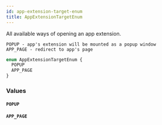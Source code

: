 ```yaml
---
id: app-extension-target-enum
title: AppExtensionTargetEnum
---
```


All available ways of opening an app extension.

    POPUP - app's extension will be mounted as a popup window
    APP_PAGE - redirect to app's page

```graphql
enum AppExtensionTargetEnum {
  POPUP
  APP_PAGE
}
```

### Values

#### `POPUP`

#### `APP_PAGE`
